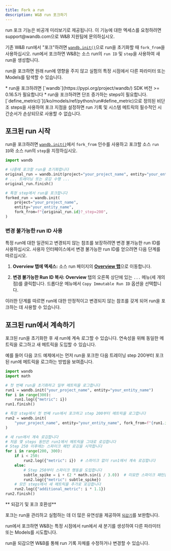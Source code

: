 ```yaml
---
title: Fork a run
description: W&B run 포크하기
---
```


<Warning>
run 포크 기능은 비공개 미리보기로 제공됩니다. 이 기능에 대한 엑세스를 요청하려면 support@wandb.com으로 W&B 지원팀에 문의하십시오.
</Warning>

기존 W&B run에서 "포크"하려면 [`wandb.init()`](/ko/models/ref/python/init)으로 run을 초기화할 때 `fork_from`을 사용하십시오. run에서 포크하면 W&B는 소스 run의 `run ID` 및 `step`을 사용하여 새 run을 생성합니다.

run을 포크하면 원래 run에 영향을 주지 않고 실험의 특정 시점에서 다른 파라미터 또는 Models를 탐색할 수 있습니다.

<Note>
* run을 포크하려면 [`wandb`](https://pypi.org/project/wandb/) SDK 버전 >= 0.16.5가 필요합니다
* run을 포크하려면 단조 증가하는 steps이 필요합니다. [`define_metric()`](/ko/models/ref/python/run#define_metric)으로 정의된 비단조 steps을 사용하여 포크 지점을 설정하면 run 기록 및 시스템 메트릭의 필수적인 시간순서가 손상되므로 사용할 수 없습니다.
</Note>

## 포크된 run 시작

run을 포크하려면 [`wandb.init()`](/ko/models/ref/python/init)에서 `fork_from` 인수를 사용하고 포크할 소스 `run ID`와 소스 run의 `step`을 지정하십시오.

```python
import wandb

# 나중에 포크할 run을 초기화합니다
original_run = wandb.init(project="your_project_name", entity="your_entity_name")
# ... 트레이닝 또는 로깅 수행 ...
original_run.finish()

# 특정 step에서 run을 포크합니다
forked_run = wandb.init(
    project="your_project_name",
    entity="your_entity_name",
    fork_from=f"{original_run.id}?_step=200",
)
```

### 변경 불가능한 run ID 사용

특정 run에 대한 일관되고 변경되지 않는 참조를 보장하려면 변경 불가능한 run ID를 사용하십시오. 사용자 인터페이스에서 변경 불가능한 run ID를 얻으려면 다음 단계를 따르십시오.

1. **Overview 탭에 엑세스:** 소스 run 페이지의 [**Overview 탭**](/ko/./#overview-tab)으로 이동합니다.

2. **변경 불가능한 Run ID 복사:** **Overview** 탭의 오른쪽 상단에 있는 `...` 메뉴(세 개의 점)를 클릭합니다. 드롭다운 메뉴에서 `Copy Immutable Run ID` 옵션을 선택합니다.

이러한 단계를 따르면 run에 대한 안정적이고 변경되지 않는 참조를 갖게 되어 run을 포크하는 데 사용할 수 있습니다.

## 포크된 run에서 계속하기
포크된 run을 초기화한 후 새 run에 계속 로그할 수 있습니다. 연속성을 위해 동일한 메트릭을 로그하고 새 메트릭을 도입할 수 있습니다.

예를 들어 다음 코드 예제에서는 먼저 run을 포크한 다음 트레이닝 step 200부터 포크된 run에 메트릭을 로그하는 방법을 보여줍니다.

```python
import wandb
import math

# 첫 번째 run을 초기화하고 일부 메트릭을 로그합니다
run1 = wandb.init("your_project_name", entity="your_entity_name")
for i in range(300):
    run1.log({"metric": i})
run1.finish()

# 특정 step에서 첫 번째 run에서 포크하고 step 200부터 메트릭을 로그합니다
run2 = wandb.init(
    "your_project_name", entity="your_entity_name", fork_from=f"{run1.id}?_step=200"
)

# 새 run에서 계속 로깅합니다
# 처음 몇 steps 동안은 run1에서 메트릭을 그대로 로깅합니다
# Step 250 이후에는 스파이크 패턴 로깅을 시작합니다
for i in range(200, 300):
    if i < 250:
        run2.log({"metric": i})  # 스파이크 없이 run1에서 계속 로깅합니다
    else:
        # Step 250부터 스파이크 행동을 도입합니다
        subtle_spike = i + (2 * math.sin(i / 3.0))  # 미묘한 스파이크 패턴을 적용합니다
        run2.log({"metric": subtle_spike})
    # 모든 steps에서 새 메트릭을 추가로 로깅합니다
    run2.log({"additional_metric": i * 1.1})
run2.finish()
```

<Note>
** 되감기 및 포크 호환성**

포크는 run을 관리하고 실험하는 데 더 많은 유연성을 제공하여 [`되감기`](/ko/models/runs/rewind/)를 보완합니다.

run에서 포크하면 W&B는 특정 시점에서 run에서 새 분기를 생성하여 다른 파라미터 또는 Models를 시도합니다.

run을 되감으면 W&B를 통해 run 기록 자체를 수정하거나 변경할 수 있습니다.
</Note>
